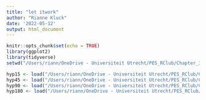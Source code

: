 ```yaml
---
title: "let itwork"
author: "Rianne Kluck"
date: '2022-05-12'
output: html_document
---
```


```r
knitr::opts_chunk$set(echo = TRUE)
library(ggplot2)
library(tidyverse)
setwd("/Users/riann/OneDrive - Universiteit Utrecht/PES_RClub/Chapter_3")
```

```r
hyp15 <- load("/Users/riann/OneDrive - Universiteit Utrecht/PES_RClub/Chapter_3/Data_ch3/LJModified-Hyp15ALL")
hyp45 <- load("/Users/riann/OneDrive - Universiteit Utrecht/PES_RClub/Chapter_3/Data_ch3/LJModified-Hyp45ALL")
hyp90 <- load("/Users/riann/OneDrive - Universiteit Utrecht/PES_RClub/Chapter_3/Data_ch3/LJModified-Hyp90ALL")
hyp180 <- load("/Users/riann/OneDrive - Universiteit Utrecht/PES_RClub/Chapter_3/Data_ch3/LJModified-Hyp180ALL")
```

